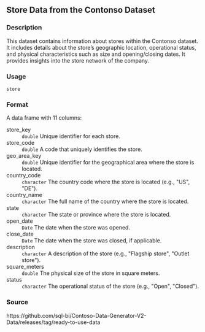 ## Store Data from the Contonso Dataset {.unnumbered}


### Description

This dataset contains information about stores within the Contonso dataset. It includes details about the store's geographic
location, operational status, and physical characteristics such as size and opening/closing dates. It provides insights into the
store network of the company.



### Usage

<pre><code class='language-R'>store
</code></pre>


### Format

A data frame with 11 columns:


<dl>
<dt>store_key</dt><dd><code>double</code> Unique identifier for each store.
</dd>
<dt>store_code</dt><dd><code>double</code> A code that uniquely identifies the store.
</dd>
<dt>geo_area_key</dt><dd><code>double</code> Unique identifier for the geographical area where the store is located.
</dd>
<dt>country_code</dt><dd><code>character</code> The country code where the store is located (e.g., &quot;US&quot;, &quot;DE&quot;).
</dd>
<dt>country_name</dt><dd><code>character</code> The full name of the country where the store is located.
</dd>
<dt>state</dt><dd><code>character</code> The state or province where the store is located.
</dd>
<dt>open_date</dt><dd><code>Date</code> The date when the store was opened.
</dd>
<dt>close_date</dt><dd><code>Date</code> The date when the store was closed, if applicable.
</dd>
<dt>description</dt><dd><code>character</code> A description of the store (e.g., &quot;Flagship store&quot;, &quot;Outlet store&quot;).
</dd>
<dt>square_meters</dt><dd><code>double</code> The physical size of the store in square meters.
</dd>
<dt>status</dt><dd><code>character</code> The operational status of the store (e.g., &quot;Open&quot;, &quot;Closed&quot;).
</dd>
</dl>



### Source

https://github.com/sql-bi/Contoso-Data-Generator-V2-Data/releases/tag/ready-to-use-data


